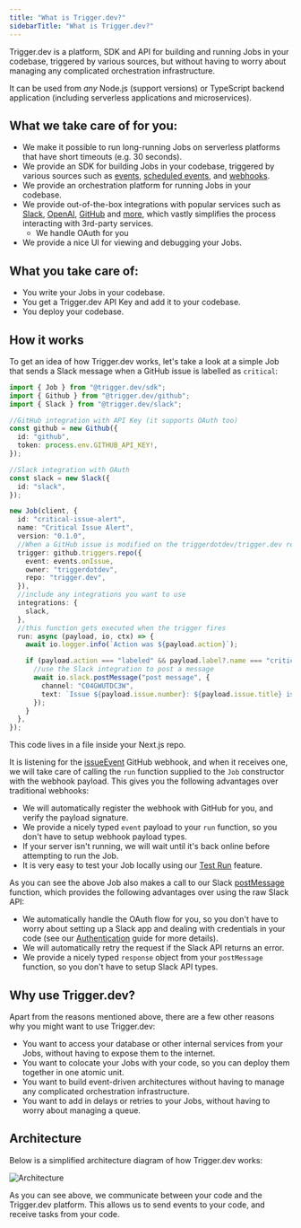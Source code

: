 ```yaml
---
title: "What is Trigger.dev?"
sidebarTitle: "What is Trigger.dev?"
---
```


Trigger.dev is a platform, SDK and API for building and running Jobs in your codebase, triggered by various sources, but without having to worry about managing any complicated orchestration infrastructure.

It can be used from _any_ Node.js (support versions) or TypeScript backend application (including serverless applications and microservices).

## What we take care of for you:

- We make it possible to run long-running Jobs on serverless platforms that have short timeouts (e.g. 30 seconds).
- We provide an SDK for building Jobs in your codebase, triggered by various sources such as [events](/triggers/events), [scheduled events](/triggers/scheduled-events), and [webhooks](/triggers/webhooks).
- We provide an orchestration platform for running Jobs in your codebase.
- We provide out-of-the-box integrations with popular services such as [Slack](/integrations/apis/slack), [OpenAI](/integrations/apis/openai), [GitHub](/integrations/apis/github) and [more](/integrations), which vastly simplifies the process interacting with 3rd-party services.
  - We handle OAuth for you
- We provide a nice UI for viewing and debugging your Jobs.

## What you take care of:

- You write your Jobs in your codebase.
- You get a Trigger.dev API Key and add it to your codebase.
- You deploy your codebase.

## How it works

To get an idea of how Trigger.dev works, let's take a look at a simple Job that sends a Slack message when a GitHub issue is labelled as `critical`:

```ts
import { Job } from "@trigger.dev/sdk";
import { Github } from "@trigger.dev/github";
import { Slack } from "@trigger.dev/slack";

//GitHub integration with API Key (it supports OAuth too)
const github = new Github({
  id: "github",
  token: process.env.GITHUB_API_KEY!,
});

//Slack integration with OAuth
const slack = new Slack({
  id: "slack",
});

new Job(client, {
  id: "critical-issue-alert",
  name: "Critical Issue Alert",
  version: "0.1.0",
  //When a GitHub issue is modified on the triggerdotdev/trigger.dev repo
  trigger: github.triggers.repo({
    event: events.onIssue,
    owner: "triggerdotdev",
    repo: "trigger.dev",
  }),
  //include any integrations you want to use
  integrations: {
    slack,
  },
  //this function gets executed when the trigger fires
  run: async (payload, io, ctx) => {
    await io.logger.info(`Action was ${payload.action}`);

    if (payload.action === "labeled" && payload.label?.name === "critical") {
      //use the Slack integration to post a message
      await io.slack.postMessage("post message", {
        channel: "C04GWUTDC3W",
        text: `Issue ${payload.issue.number}: ${payload.issue.title} is critical!`,
      });
    }
  },
});
```

This code lives in a file inside your Next.js repo.

It is listening for the [issueEvent](/integrations/apis/github/triggers) GitHub webhook, and when it receives one, we will take care of calling the `run` function supplied to the `Job` constructor with the webhook payload. This gives you the following advantages over traditional webhooks:

- We will automatically register the webhook with GitHub for you, and verify the payload signature.
- We provide a nicely typed `event` payload to your `run` function, so you don't have to setup webhook payload types.
- If your server isn't running, we will wait until it's back online before attempting to run the Job.
- It is very easy to test your Job locally using our [Test Run](/guides/running-tests) feature.

As you can see the above Job also makes a call to our Slack [postMessage](/integrations/apis/slack) function, which provides the following advantages over using the raw Slack API:

- We automatically handle the OAuth flow for you, so you don't have to worry about setting up a Slack app and dealing with credentials in your code (see our [Authentication](/concepts/authentication) guide for more details).
- We will automatically retry the request if the Slack API returns an error.
- We provide a nicely typed `response` object from your `postMessage` function, so you don't have to setup Slack API types.

## Why use Trigger.dev?

Apart from the reasons mentioned above, there are a few other reasons why you might want to use Trigger.dev:

- You want to access your database or other internal services from your Jobs, without having to expose them to the internet.
- You want to colocate your Jobs with your code, so you can deploy them together in one atomic unit.
- You want to build event-driven architectures without having to manage any complicated orchestration infrastructure.
- You want to add in delays or retries to your Jobs, without having to worry about managing a queue.

## Architecture

Below is a simplified architecture diagram of how Trigger.dev works:

![Architecture](/images/architecture.png)

As you can see above, we communicate between your code and the Trigger.dev platform. This allows us to send events to your code, and receive tasks from your code.

